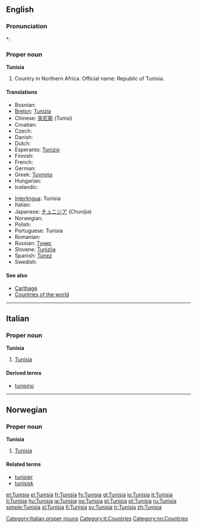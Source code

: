 ==English==

===Pronunciation===
*: {{rhymes|iʒə}}

===Proper noun===
'''Tunisia'''

# Country in Northern Africa. Official name: Republic of Tunisia.

====Translations====
{{trans-top|Republic of Tunisia}}
* Bosnian: {{t-|bs|Tunis|m}}
* [[Breton]]: [[Tunizia]]
* Chinese: [[突尼斯]] (Tunisi)
* Croatian: {{t-|hr|Tunis|m}}
* Czech: {{t+|cs|Tunisko|n}}
* Danish: {{t-|da|Tunesien}}
* Dutch: {{t+|nl|Tunesië}}
* Esperanto: [[Tunizio]]
* Finnish: {{t+|fi|Tunisia}}
* French: {{t+|fr|Tunisie|f}}
* German: {{t+|de|Tunesien}}
* Greek: [[Τυνησία]] {{f}}
* Hungarian: {{t+|hu|Tunézia}}
* Icelandic: {{t-|is|Túnis}}
{{trans-mid}}
* [[Interlingua]]: Tunisia
* Italian: {{t+|it|Tunisia|f}}
* Japanese: [[チュニジア]] (Chunijia)
* Norwegian: {{t+|no|Tunisia}}
* Polish: {{t+|pl|Tunezja}}
* Portuguese: Tunísia
* Romanian: {{t-|ro|Tunisia|f}}
* Russian: [[Тунис]]
* Slovene: [[Tunizija]] {{f}}
* Spanish: [[Túnez]]
* Swedish: {{t+|sv|Tunisien}}
{{trans-bottom}}

====See also====
* [[Carthage]]
* [[Appendix:Countries of the world|Countries of the world]]

----

==Italian==
{{wikipedia|lang=it}}

===Proper noun===
'''Tunisia''' {{f}}

# [[#English|Tunisia]]

====Derived terms====
* [[tunisino]]

[[Category:Italian proper nouns]]
[[Category:it:Countries]]

----

==Norwegian==

===Proper noun===
'''Tunisia'''

# [[#English|Tunisia]]

====Related terms====
* [[tunisier]]
* [[tunisisk]]

[[Category:no:Countries]]

[[et:Tunisia]]
[[el:Tunisia]]
[[fr:Tunisia]]
[[fy:Tunisia]]
[[gl:Tunisia]]
[[io:Tunisia]]
[[it:Tunisia]]
[[li:Tunisia]]
[[hu:Tunisia]]
[[ja:Tunisia]]
[[no:Tunisia]]
[[pl:Tunisia]]
[[pt:Tunisia]]
[[ru:Tunisia]]
[[simple:Tunisia]]
[[sl:Tunisia]]
[[fi:Tunisia]]
[[sv:Tunisia]]
[[tr:Tunisia]]
[[zh:Tunisia]]